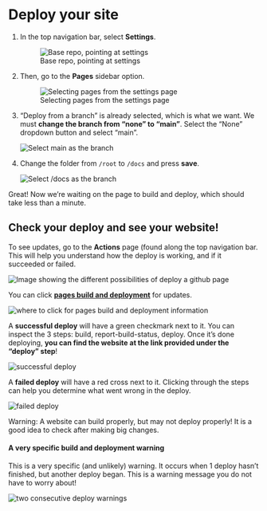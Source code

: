 # Deploy your site {#deploy-website}

1.  In the top navigation bar, select **Settings**.

    ::: {.callout type="gray" title="See image" collapsible="true" style="plain" icon="fa-solid fa-image"}
    ![Base repo, pointing at settings](img/git-instruct/github-settings.png)
    :::

2.  Then, go to the **Pages** sidebar option.

    ::: {.callout type="gray" title="See image" collapsible="true" style="plain" icon="fa-solid fa-image"}
    ![Selecting pages from the settings page](img/git-instruct/github-select-pages.png)
    :::

3.  "Deploy from a branch" is already selected, which is what we want. We must **change the branch from "none" to "main"**. Select the "None" dropdown button and select "main".

    ::: {.callout type="gray" title="See image" collapsible="true" style="plain" icon="fa-solid fa-image"}
    ![Select main as the branch](img/git-instruct/github-deploy-main.png)\
    :::

4.  Change the folder from `/root` to `/docs` and press **save**.

    ::: {.callout type="gray" title="See image" collapsible="true" style="plain" icon="fa-solid fa-image"}
    ![Select /docs as the branch](img/git-instruct/github-deploy-docs.png)\
    :::
    
Great! Now we're waiting on the page to build and deploy, which should take less than a minute.
  
## Check your deploy and see your website! {#check-deploy}
        
To see updates, go to the **Actions** page (found along the top navigation bar. This will help you understand how the deploy is working, and if it succeeded or failed.

::: {.callout type="gray" title="See image" collapsible="true" style="plain" icon="fa-solid fa-image"}

![Image showing the different possibilities of deploy a github page](img/git-instruct/github-pages-actions-explained.png)\

:::

You can click <u>**pages build and deployment**</u> for updates.


::: {.callout type="gray" title="See image" collapsible="true" style="plain" icon="fa-solid fa-image"}

![where to click for pages build and deployment information](img/git-instruct/pages-build-and-deployment.png)\

:::

A **successful deploy** will have a green checkmark next to it. You can inspect the 3 steps: build, report-build-status, deploy. Once it's done deploying, **you can find the website at the link provided under the "deploy" step**!

::: {.callout type="gray" title="See image" collapsible="true" style="plain" icon="fa-solid fa-image"}

![successful deploy](img/git-instruct/successful-deploy.png)\

:::

A **failed deploy** will have a red cross next to it. Clicking through the steps can help you determine what went wrong in the deploy.

::: {.callout type="gray" title="See image" collapsible="true" style="plain" icon="fa-solid fa-image"}

![failed deploy](img/git-instruct/failed-deploy.png)\

:::

::: {.callout type="orange" title="Important!" style="subtle" icon="true"}

Warning: A website can build properly, but may not deploy properly! It is a good idea to check after making big changes.

:::

#### A very specific build and deployment warning {-}

This is a very specific (and unlikely) warning. It occurs when 1 deploy hasn't finished, but another deploy began. This is a warning message you do not have to worry about!

::: {.callout type="gray" title="See image" collapsible="true" style="plain" icon="fa-solid fa-image"}

![two consecutive deploy warnings](img/git-instruct/exclamation-point-deploy-warning.png)\

:::
